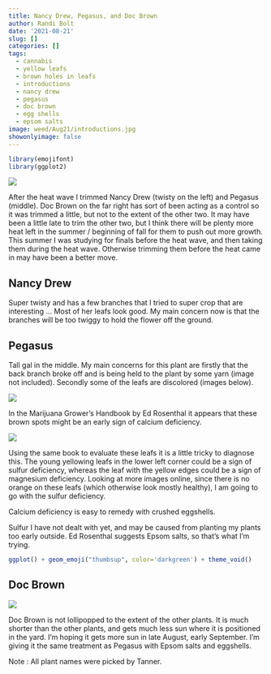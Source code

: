 ```yaml
---
title: Nancy Drew, Pegasus, and Doc Brown
author: Randi Bolt
date: '2021-08-21'
slug: []
categories: []
tags:
  - cannabis
  - yellow leafs
  - brown holes in leafs
  - introductions
  - nancy drew
  - pegasus
  - doc brown
  - egg shells
  - epsom salts
image: weed/Aug21/introductions.jpg
showonlyimage: false
---
```


```r
library(emojifont)
library(ggplot2)
```

![](images/introductions.jpg) 

After the heat wave I trimmed Nancy Drew (twisty on the left) and Pegasus (middle). Doc Brown on the far right has sort of been acting as a control so it was trimmed a little, but not to the extent of the other two. It may have been a little late to trim the other two, but I think there will be plenty more heat left in the summer / beginning of fall for them to push out more growth. This summer I was studying for finals before the heat wave, and then taking them during the heat wave. Otherwise trimming them before the heat came in may have been a better move. 

## Nancy Drew

Super twisty and has a few branches that I tried to super crop that are interesting ... Most of her leafs look good. My main concern now is that the branches will be too twiggy to hold the flower off the ground. 

## Pegasus

Tall gal in the middle. My main concerns for this plant are firstly that the back branch broke off and is being held to the plant by some yarn (image not included). Secondly some of the leafs are discolored (images below). 

![](images/p1.jpg)

In the Marijuana Grower's Handbook by Ed Rosenthal it appears that these brown spots might be an early sign of calcium deficiency. 

![](images/p2.jpg)

Using the same book to evaluate these leafs it is a little tricky to diagnose this. The young yellowing leafs in the lower left corner could be a sign of sulfur deficiency, whereas the leaf with the yellow edges could be a sign of magnesium deficiency. Looking at more images online, since there is no orange on these leafs (which otherwise look mostly healthy), I am going to go with the sulfur deficiency. 

Calcium deficiency is easy to remedy with crushed eggshells.

Sulfur I have not dealt with yet, and may be caused from planting my plants too early outside. Ed Rosenthal suggests Epsom salts, so that's what I'm trying.

```r
ggplot() + geom_emoji("thumbsup", color='darkgreen') + theme_void()

```

## Doc Brown 

![](images/p3.jpg)

Doc Brown is not lollipopped to the extent of the other plants. It is much shorter than the other plants, and gets much less sun where it is positioned in the yard. I'm hoping it gets more sun in late August, early September. I'm giving it the same treatment as Pegasus with Epsom salts and eggshells. 

Note : All plant names were picked by Tanner.
